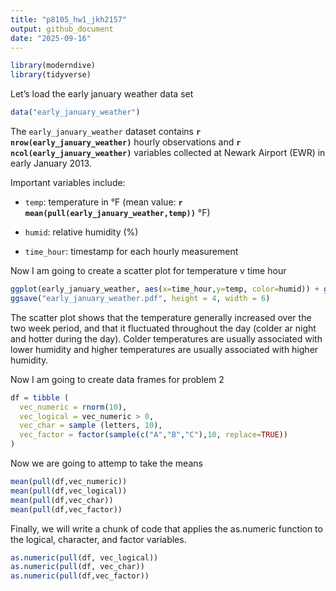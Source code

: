 ```yaml
---
title: "p8105_hw1_jkh2157"
output: github_document
date: "2025-09-16"
---
```


```r
library(moderndive)
library(tidyverse)
```

Let's load the early january weather data set 

```r
data("early_january_weather")
```

The `early_january_weather` dataset contains **`r nrow(early_january_weather)`** hourly observations and **`r ncol(early_january_weather)`** variables collected at Newark Airport (EWR) in early January 2013.  

Important variables include:  

- `temp`: temperature in °F (mean value: **`r mean(pull(early_january_weather,temp))`** °F) 

- `humid`: relative humidity (%)  

- `time_hour`: timestamp for each hourly measurement  

Now I am going to create a scatter plot for temperature v time hour 

```r
ggplot(early_january_weather, aes(x=time_hour,y=temp, color=humid)) + geom_point()
ggsave("early_january_weather.pdf", height = 4, width = 6)
```

The scatter plot shows that the temperature generally increased over the two week period, and that it fluctuated throughout the day (colder ar night and hotter during the day). Colder temperatures are usually associated with lower humidity and higher temperatures are usually associated with higher humidity. 

Now I am going to create data frames for problem 2 

```r
df = tibble (
  vec_numeric = rnorm(10),
  vec_logical = vec_numeric > 0, 
  vec_char = sample (letters, 10),
  vec_factor = factor(sample(c("A","B","C"),10, replace=TRUE))
)
```

Now we are going to attemp to take the means 

```r
mean(pull(df,vec_numeric))
mean(pull(df,vec_logical))
mean(pull(df,vec_char))
mean(pull(df,vec_factor))
```


Finally, we will write a chunk of code that applies the as.numeric function to the logical, character, and factor variables. 

```r
as.numeric(pull(df, vec_logical))
as.numeric(pull(df, vec_char))
as.numeric(pull(df,vec_factor))
```

